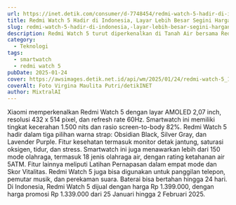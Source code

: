 ```yaml
---
url: https://inet.detik.com/consumer/d-7748454/redmi-watch-5-hadir-di-indonesia-layar-lebih-besar-segini-harganya
title: Redmi Watch 5 Hadir di Indonesia, Layar Lebih Besar Segini Harganya
slug: redmi-watch-5-hadir-di-indonesia,-layar-lebih-besar-segini-harganya
description: Redmi Watch 5 turut diperkenalkan di Tanah Air bersama Redmi Note 14 series. Apa saja peningkatan yang dibawa smartwatch terjangkau ini?
category:
  - Teknologi
tags:
  - smartwatch
  - redmi watch 5
pubDate: 2025-01-24
cover: https://awsimages.detik.net.id/api/wm/2025/01/24/redmi-watch-5_169.jpeg?wid=54&w=650&v=1&t=jpeg
coverAlt: Foto Virgina Maulita Putri/detikINET
author: MixtralAI
---
```

Xiaomi memperkenalkan Redmi Watch 5 dengan layar AMOLED 2,07 inch, resolusi 432 x 514 pixel, dan refresh rate 60Hz. Smartwatch ini memiliki tingkat kecerahan 1.500 nits dan rasio screen-to-body 82%. Redmi Watch 5 hadir dalam tiga pilihan warna strap: Obsidian Black, Silver Gray, dan Lavender Purple. Fitur kesehatan termasuk monitor detak jantung, saturasi oksigen, tidur, dan stress. Smartwatch ini juga menawarkan lebih dari 150 mode olahraga, termasuk 18 jenis olahraga air, dengan rating ketahanan air 5ATM. Fitur lainnya meliputi Latihan Pernapasan dalam empat mode dan Skor Vitalitas. Redmi Watch 5 juga bisa digunakan untuk panggilan telepon, pemutar musik, dan perekaman suara. Baterai bisa bertahan hingga 24 hari. Di Indonesia, Redmi Watch 5 dijual dengan harga Rp 1.399.000, dengan harga promosi Rp 1.339.000 dari 25 Januari hingga 2 Februari 2025.
